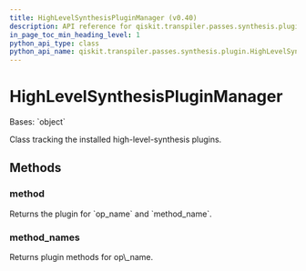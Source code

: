 ```yaml
---
title: HighLevelSynthesisPluginManager (v0.40)
description: API reference for qiskit.transpiler.passes.synthesis.plugin.HighLevelSynthesisPluginManager in qiskit v0.40
in_page_toc_min_heading_level: 1
python_api_type: class
python_api_name: qiskit.transpiler.passes.synthesis.plugin.HighLevelSynthesisPluginManager
---
```


# HighLevelSynthesisPluginManager

<Class id="qiskit.transpiler.passes.synthesis.plugin.HighLevelSynthesisPluginManager" isDedicatedPage={true} github="https://github.com/qiskit/qiskit/tree/stable/0.23/qiskit/transpiler/passes/synthesis/plugin.py" signature="HighLevelSynthesisPluginManager" modifiers="class">
  Bases: `object`

  Class tracking the installed high-level-synthesis plugins.

  ## Methods

  <span id="qiskit-transpiler-passes-synthesis-plugin-highlevelsynthesispluginmanager-method" />

  ### method

  <Function id="qiskit.transpiler.passes.synthesis.plugin.HighLevelSynthesisPluginManager.method" signature="HighLevelSynthesisPluginManager.method(op_name, method_name)">
    Returns the plugin for `op_name` and `method_name`.
  </Function>

  <span id="qiskit-transpiler-passes-synthesis-plugin-highlevelsynthesispluginmanager-method-names" />

  ### method\_names

  <Function id="qiskit.transpiler.passes.synthesis.plugin.HighLevelSynthesisPluginManager.method_names" signature="HighLevelSynthesisPluginManager.method_names(op_name)">
    Returns plugin methods for op\_name.
  </Function>
</Class>


